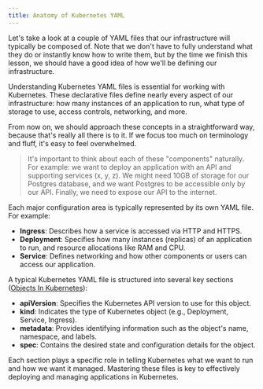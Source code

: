 ```yaml
---
title: Anatomy of Kubernetes YAML
---
```


Let's take a look at a couple of YAML files that our infrastructure will typically be composed of. Note that we don't have to fully understand what they do or instantly know how to write them, but by the time we finish this lesson, we should have a good idea of how we'll be defining our infrastructure.

<KubernetesYAMLAnatomy />


<Alert
  title="Helm - The package manager for Kubernetes"
  description="Keep in mind that throughout this entire journey, we will be writing our YAML files manually. In simple terms, we will not be using Helm (the package manager for Kubernetes). In my experience, introducing these abstractions too soon robs us of learning opportunities and understanding how these files are written. Trust this advice: follow this path until you are fully irritated doing it manually. At that point, you'll be ready to optimize."
  variant="warning"
/>


Understanding Kubernetes YAML files is essential for working with Kubernetes. These declarative files define nearly every aspect of our infrastructure: how many instances of an application to run, what type of storage to use, access controls, networking, and more.

From now on, we should approach these concepts in a straightforward way, because that's really all there is to it. If we focus too much on terminology and fluff, it's easy to feel overwhelmed.

> It's important to think about each of these "components" naturally. For example: we want to deploy an application with an API and supporting services (x, y, z). We might need 10GB of storage for our Postgres database, and we want Postgres to be accessible only by our API. Finally, we need to expose our API to the internet.

Each major configuration area is typically represented by its own YAML file. For example:

- **Ingress**: Describes how a service is accessed via HTTP and HTTPS.
- **Deployment**: Specifies how many instances (replicas) of an application to run, and resource allocations like RAM and CPU.
- **Service**: Defines networking and how other components or users can access our application.

A typical Kubernetes YAML file is structured into several key sections ([Objects In Kubernetes](https://kubernetes.io/docs/concepts/overview/working-with-objects/)):

- **apiVersion**: Specifies the Kubernetes API version to use for this object.
- **kind**: Indicates the type of Kubernetes object (e.g., Deployment, Service, Ingress).
- **metadata**: Provides identifying information such as the object's name, namespace, and labels.
- **spec**: Contains the desired state and configuration details for the object.

Each section plays a specific role in telling Kubernetes what we want to run and how we want it managed. Mastering these files is key to effectively deploying and managing applications in Kubernetes.
